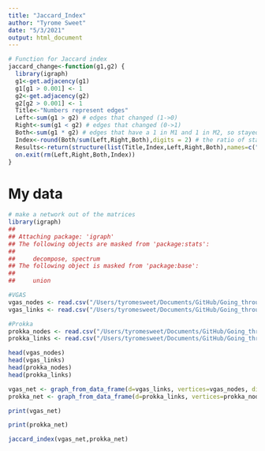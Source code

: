 ```yaml
---
title: "Jaccard_Index"
author: "Tyrome Sweet"
date: "5/3/2021"
output: html_document
---
```


```r
# Function for Jaccard index
jaccard_change<-function(g1,g2) {
  library(igraph)
  g1<-get.adjacency(g1)
  g1[g1 > 0.001] <- 1
  g2<-get.adjacency(g2)
  g2[g2 > 0.001] <- 1
  Title<-"Numbers represent edges"
  Left<-sum(g1 > g2) # edges that changed (1->0)
  Right<-sum(g1 < g2) # edges that changed (0->1)
  Both<-sum(g1 * g2) # edges that have a 1 in M1 and 1 in M2, so stayed the same (1->1)
  Index<-round(Both/sum(Left,Right,Both),digits = 2) # the ratio of stable ties ties (B), compared to all ties who change (A) + stable ties (B)
  Results<-return(structure(list(Title,Index,Left,Right,Both),names=c("Title","Jaccard_Index","Left_Network_Only", "Right_Network_Only", "Both_Networks")))
  on.exit(rm(Left,Right,Both,Index))
}
```

# My data
```r
# make a network out of the matrices
library(igraph)
## 
## Attaching package: 'igraph'
## The following objects are masked from 'package:stats':
## 
##     decompose, spectrum
## The following object is masked from 'package:base':
## 
##     union

#VGAS
vgas_nodes <- read.csv("/Users/tyromesweet/Documents/GitHub/Going_through_phages/vgasReports/VGAS_CORRECTED2", header=F, as.is=T)
vgas_links <- read.csv("/Users/tyromesweet/Documents/GitHub/Going_through_phages/vgasReports/VGAS_EDGES", header=F, as.is=T)

#Prokka
prokka_nodes <- read.csv("/Users/tyromesweet/Documents/GitHub/Going_through_phages/prokka_5_15_2020/NODES", header=F, as.is=T)
prokka_links <- read.csv("/Users/tyromesweet/Documents/GitHub/Going_through_phages/prokka_5_15_2020/EDGES", header=F, as.is=T)
```

```r
head(vgas_nodes)
head(vgas_links)
head(prokka_nodes)
head(prokka_links)
```
```r
vgas_net <- graph_from_data_frame(d=vgas_links, vertices=vgas_nodes, directed=T)
prokka_net <- graph_from_data_frame(d=prokka_links, vertices=prokka_nodes, directed=T)
```

```r
print(vgas_net)
```
```r
print(prokka_net)
```

```r
jaccard_index(vgas_net,prokka_net)
```
